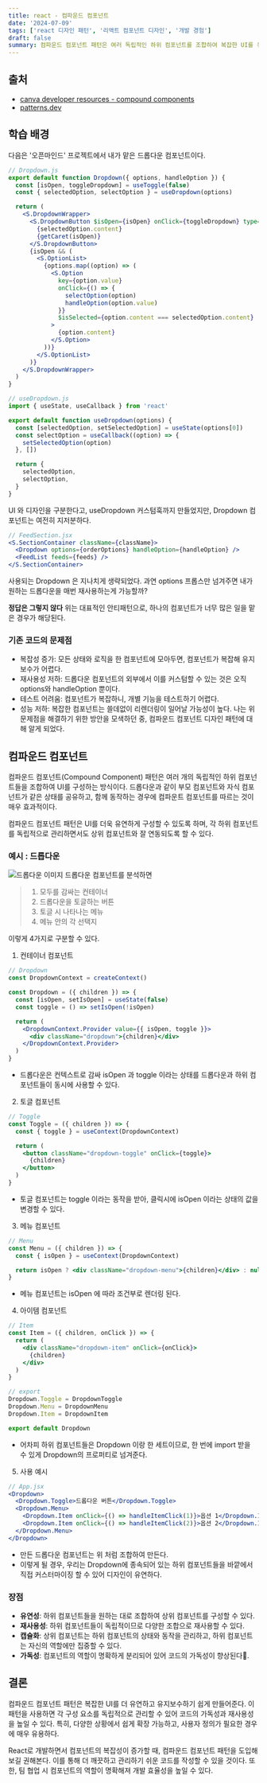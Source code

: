 ```yaml
---
title: react - 컴파운드 컴포넌트
date: '2024-07-09'
tags: ['react 디자인 패턴', '리액트 컴포넌트 디자인', '개발 경험']
draft: false
summary: 컴파운드 컴포넌트 패턴은 여러 독립적인 하위 컴포넌트를 조합하여 복잡한 UI를 유연하고 유지보수하기 쉽게 만드는 React 디자인 패턴이다. 드롭다운과 selct option 같이 부모와 자식 컴포넌트가 동일한 상태를 공유할 때, 컴파운드 패턴을 따를 수 있다.
---
```


## 출처

- [canva developer resources - compound components](<https://canvas.workday.com/get-started/for-developers/resources/compound-components/#:~:text=Compound%20components%20is%20a%20pattern,Shared%20model%20(optional%2C%20advanced)>)
- [patterns.dev](https://www.patterns.dev/react/compound-pattern)

## 학습 배경

다음은 '오픈마인드' 프로젝트에서 내가 맡은 드롭다운 컴포넌트이다.

```jsx
// Dropdown.js
export default function Dropdown({ options, handleOption }) {
  const [isOpen, toggleDropdown] = useToggle(false)
  const { selectedOption, selectOption } = useDropdown(options)

  return (
    <S.DropdownWrapper>
      <S.DropdownButton $isOpen={isOpen} onClick={toggleDropdown} type="button">
        {selectedOption.content}
        {getCaret(isOpen)}
      </S.DropdownButton>
      {isOpen && (
        <S.OptionList>
          {options.map((option) => (
            <S.Option
              key={option.value}
              onClick={() => {
                selectOption(option)
                handleOption(option.value)
              }}
              $isSelected={option.content === selectedOption.content}
            >
              {option.content}
            </S.Option>
          ))}
        </S.OptionList>
      )}
    </S.DropdownWrapper>
  )
}
```

```js
// useDropdown.js
import { useState, useCallback } from 'react'

export default function useDropdown(options) {
  const [selectedOption, setSelectedOption] = useState(options[0])
  const selectOption = useCallback((option) => {
    setSelectedOption(option)
  }, [])

  return {
    selectedOption,
    selectOption,
  }
}
```

UI 와 디자인을 구분한다고, useDropdown 커스텀훅까지 만들었지만, Dropdown 컴포넌트는 여전히 지저분하다.

```jsx
// FeedSection.jsx
<S.SectionContainer className={className}>
  <Dropdown options={orderOptions} handleOption={handleOption} />
  <FeedList feeds={feeds} />
</S.SectionContainer>
```

사용되는 Dropdown 은 지나치게 생략되었다. 과연 options 프롭스만 넘겨주면 내가 원하는 드롭다운을 매번 재사용하는게 가능할까?

**정답은 그렇지 않다**
위는 대표적인 안티패턴으로, 하나의 컴포넌트가 너무 많은 일을 맡은 경우가 해당된다.

### 기존 코드의 문제점

- 복잡성 증가: 모든 상태와 로직을 한 컴포넌트에 모아두면, 컴포넌트가 복잡해 유지보수가 어렵다.
- 재사용성 저하: 드롭다운 컴포넌트의 외부에서 이를 커스텀할 수 있는 것은 오직 options와 handleOption 뿐이다.
- 테스트 어려움: 컴포넌트가 복잡하니, 개별 기능을 테스트하기 어렵다.
- 성능 저하: 복잡한 컴포넌트는 쓸데없이 리렌더링이 일어날 가능성이 높다.
  나는 위 문제점을 해결하기 위한 방안을 모색하던 중, 컴파운드 컴포넌트 디자인 패턴에 대해 알게 되었다.

## 컴파운드 컴포넌트

컴파운드 컴포넌트(Compound Component) 패턴은 여러 개의 독립적인 하위 컴포넌트들을 조합하여 UI를 구성하는 방식이다.
드롭다운과 같이 부모 컴포넌트와 자식 컴포넌트가 같은 상태를 공유하고, 함께 동작하는 경우에 컴파운트 컴포넌트를 따르는 것이 매우 효과적이다.

컴파운드 컴포넌트 패턴은 UI를 더욱 유연하게 구성할 수 있도록 하며, 각 하위 컴포넌트를 독립적으로 관리하면서도 상위 컴포넌트와 잘 연동되도록 할 수 있다.

### 예시 : 드롭다운

<img src="https://i.imgur.com/c9U2Z2i.png" alt="드롭다운 이미지" />
드롭다운 컴포넌트를 분석하면

> 1. 모두를 감싸는 컨테이너
> 2. 드롭다운을 토글하는 버튼
> 3. 토글 시 나타나는 메뉴
> 4. 메뉴 안의 각 선택지

이렇게 4가지로 구분할 수 있다.

1. 컨테이너 컴포넌트

```jsx
// Dropdown
const DropdownContext = createContext()

const Dropdown = ({ children }) => {
  const [isOpen, setIsOpen] = useState(false)
  const toggle = () => setIsOpen(!isOpen)

  return (
    <DropdownContext.Provider value={{ isOpen, toggle }}>
      <div className="dropdown">{children}</div>
    </DropdownContext.Provider>
  )
}
```

- 드롭다운은 컨텍스트로 감싸 isOpen 과 toggle 이라는 상태를 드롭다운과 하위 컴포넌트들이 동시에 사용할 수 있다.

2. 토글 컴포넌트

```jsx
// Toggle
const Toggle = ({ children }) => {
  const { toggle } = useContext(DropdownContext)

  return (
    <button className="dropdown-toggle" onClick={toggle}>
      {children}
    </button>
  )
}
```

- 토글 컴포넌트는 toggle 이라는 동작을 받아, 클릭시에 isOpen 이라는 상태의 값을 변경할 수 있다.

3. 메뉴 컴포넌트

```jsx
// Menu
const Menu = ({ children }) => {
  const { isOpen } = useContext(DropdownContext)

  return isOpen ? <div className="dropdown-menu">{children}</div> : null
}
```

- 메뉴 컴포넌트는 isOpen 에 따라 조건부로 렌더링 된다.

4. 아이템 컴포넌트

```jsx
// Item
const Item = ({ children, onClick }) => {
  return (
    <div className="dropdown-item" onClick={onClick}>
      {children}
    </div>
  )
}
```

```jsx
// export
Dropdown.Toggle = DropdownToggle
Dropdown.Menu = DropdownMenu
Dropdown.Item = DropdownItem

export default Dropdown
```

- 어차피 하위 컴포넌트들은 Dropdown 이랑 한 세트이므로, 한 번에 import 받을 수 있게 Dropdown의 프로퍼티로 넘겨준다.

5. 사용 예시

```jsx
// App.jsx
<Dropdown>
  <Dropdown.Toggle>드롭다운 버튼</Dropdown.Toggle>
  <Dropdown.Menu>
    <Dropdown.Item onClick={() => handleItemClick(1)}>옵션 1</Dropdown.Item>
    <Dropdown.Item onClick={() => handleItemClick(2)}>옵션 2</Dropdown.Item>
  </Dropdown.Menu>
</Dropdown>
```

- 만든 드롭다운 컴포넌트는 위 처럼 조합하여 만든다.
- 이렇게 될 경우, 우리는 Dropdown에 종속되어 있는 하위 컴포넌트들을 바깥에서 직접 커스터마이징 할 수 있어 디자인이 유연하다.

### 장점

- **유연성**: 하위 컴포넌트들을 원하는 대로 조합하여 상위 컴포넌트를 구성할 수 있다.
- **재사용성**: 하위 컴포넌트들이 독립적이므로 다양한 조합으로 재사용할 수 있다.
- **캡슐화**: 상위 컴포넌트는 하위 컴포넌트의 상태와 동작을 관리하고, 하위 컴포넌트는 자신의 역할에만 집중할 수 있다.
- **가독성**: 컴포넌트의 역할이 명확하게 분리되어 있어 코드의 가독성이 향상된다.

## 결론

컴파운드 컴포넌트 패턴은 복잡한 UI를 더 유연하고 유지보수하기 쉽게 만들어준다. 이 패턴을 사용하면 각 구성 요소를 독립적으로 관리할 수 있어 코드의 가독성과 재사용성을 높일 수 있다. 특히, 다양한 상황에서 쉽게 확장 가능하고, 사용자 정의가 필요한 경우에 매우 유용하다.

React로 개발하면서 컴포넌트의 복잡성이 증가할 때, 컴파운드 컴포넌트 패턴을 도입해보길 권해본다. 이를 통해 더 깨끗하고 관리하기 쉬운 코드를 작성할 수 있을 것이다. 또한, 팀 협업 시 컴포넌트의 역할이 명확해져 개발 효율성을 높일 수 있다.
